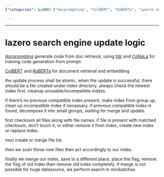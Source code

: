 ```yaml
---
{"categories": &id001 ["docprompting", "ColBERT", "RoBERTa", "search engine update", "file lists", "index scanning", "minibatches"], "category": "Search Engines", "date": "2023-12-22 23:52:59", "description": "This article discusses an efficient method for updating a search engine using advanced tools such as docprompting, ColBERT, and RoBERTa. The process involves managing file lists, scanning new files based on the index, merging, saving, and removing old indexes while also handling large datasets in minibatches when necessary.", "tags": *id001, "title": "lazero search engine update logic"}

---
```


------

# lazero search engine update logic

[docprompting](https://github.com/shuyanzhou/docprompting) generate code from doc retrieval, using [tldr](https://github.com/tldr-pages/tldr) and [CoNaLa](https://conala-corpus.github.io/) for training code generation from prompt

[ColBERT](https://medium.com/@varun030403/colbert-a-complete-guide-1552468335ae) and [RoBERTa](https://medium.com/dataseries/roberta-robustly-optimized-bert-pretraining-approach-d033464bd946) for document retrieval and embedding

the update process shall be atomic. when the update is successful, there should be a file created under index directory. always check the newest index first. cleanup unusable/incompatible indexs.

if there's no previous compatible index present, make index from group up, clean up incompatible index if necessary. if previous compatible index is found, decompose it into small groups, waiting for merge and update.

first checksum all files along with file names. if file is present with matched checksum, don't touch it, or either remove it from index, create new index or replace index.

next create or merge file list.

then we scan those new files then act accordingly to our index.

finally we merge our index, save to a different place, place the flag, remove the flag of old index then remove old index completely. if merge is not possible for huge datasource, we perform search in minibatches.


